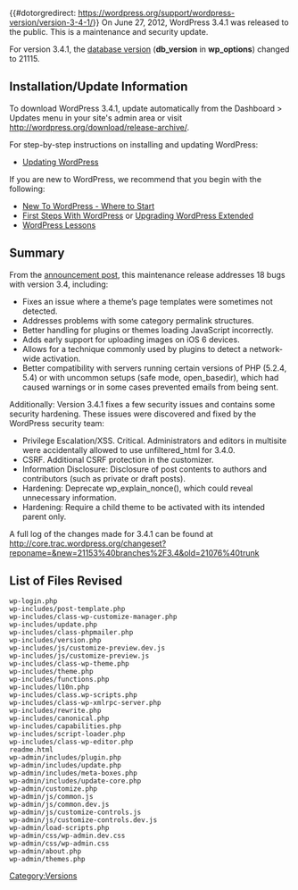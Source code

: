 {{#dotorgredirect: https://wordpress.org/support/wordpress-version/version-3-4-1/}}
{{Languages|
{{en|Version 3.4.1}}
{{ja|Version 3.3.1}}
{{ko|Version 3.4.1}}
{{ru|Версия 3.3.1}}
{{zh-tw|3.3.1 版本}}
}}
On June 27, 2012, WordPress 3.4.1 was released to the public. This is a maintenance and security update.

For version 3.4.1, the [[Glossary#Database_version|database version]] ('''db_version''' in '''wp_options''') changed to 21115.

== Installation/Update Information ==
To download WordPress 3.4.1, update automatically from the Dashboard > Updates menu in your site's admin area or visit http://wordpress.org/download/release-archive/.

For step-by-step instructions on installing and updating WordPress:
* [[Updating WordPress]]

If you are new to WordPress, we recommend that you begin with the following:
* [[New To WordPress - Where to Start]]
* [[First Steps With WordPress]] or [[Upgrading WordPress Extended]]
* [[WordPress Lessons]]

== Summary ==
From the [http://wordpress.org/news/2012/06/wordpress-3-4-1/ announcement post], this maintenance release addresses 18 bugs with version 3.4, including:

* Fixes an issue where a theme’s page templates were sometimes not detected.
* Addresses problems with some category permalink structures.
* Better handling for plugins or themes loading JavaScript incorrectly.
* Adds early support for uploading images on iOS 6 devices.
* Allows for a technique commonly used by plugins to detect a network-wide activation.
* Better compatibility with servers running certain versions of PHP (5.2.4, 5.4) or with uncommon setups (safe mode, open_basedir), which had caused warnings or in some cases prevented emails from being sent.

Additionally: Version 3.4.1 fixes a few security issues and contains some security hardening. These issues were discovered and fixed by the WordPress security team:

* Privilege Escalation/XSS. Critical. Administrators and editors in multisite were accidentally allowed to use unfiltered_html for 3.4.0.
* CSRF. Additional CSRF protection in the customizer.
* Information Disclosure: Disclosure of post contents to authors and contributors (such as private or draft posts).
* Hardening: Deprecate wp_explain_nonce(), which could reveal unnecessary information.
* Hardening: Require a child theme to be activated with its intended parent only.

A full log of the changes made for 3.4.1 can be found at http://core.trac.wordpress.org/changeset?reponame=&new=21153%40branches%2F3.4&old=21076%40trunk

== List of Files Revised ==
<pre>
wp-login.php
wp-includes/post-template.php
wp-includes/class-wp-customize-manager.php
wp-includes/update.php
wp-includes/class-phpmailer.php
wp-includes/version.php
wp-includes/js/customize-preview.dev.js
wp-includes/js/customize-preview.js
wp-includes/class-wp-theme.php
wp-includes/theme.php
wp-includes/functions.php
wp-includes/l10n.php
wp-includes/class.wp-scripts.php
wp-includes/class-wp-xmlrpc-server.php
wp-includes/rewrite.php
wp-includes/canonical.php
wp-includes/capabilities.php
wp-includes/script-loader.php
wp-includes/class-wp-editor.php
readme.html
wp-admin/includes/plugin.php
wp-admin/includes/update.php
wp-admin/includes/meta-boxes.php
wp-admin/includes/update-core.php
wp-admin/customize.php
wp-admin/js/common.js
wp-admin/js/common.dev.js
wp-admin/js/customize-controls.js
wp-admin/js/customize-controls.dev.js
wp-admin/load-scripts.php
wp-admin/css/wp-admin.dev.css
wp-admin/css/wp-admin.css
wp-admin/about.php
wp-admin/themes.php
</pre>

{{Versions}}

[[Category:Versions]]